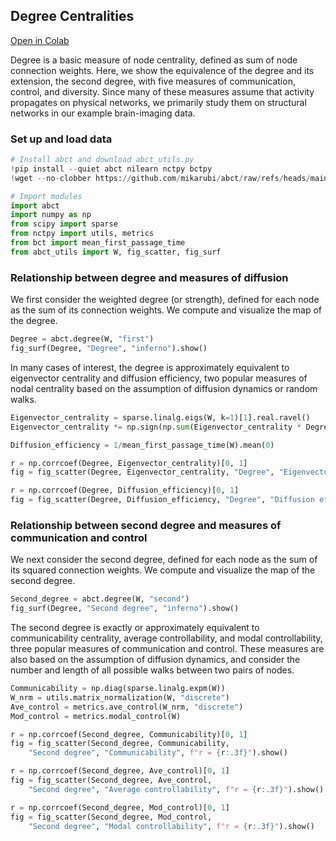 ## Degree Centralities

[Open in Colab](https://colab.research.google.com/github/mikarubi/abct/blob/main/docs-code/examples/6_degree.ipynb){.btn .btn-dark .btn-sm}

Degree is a basic measure of node centrality, defined as sum of node connection weights. Here, we show the equivalence of the degree and its extension, the second degree, with five measures of communication, control, and diversity. Since many of these measures assume that activity propagates on physical networks, we primarily study them on structural networks in our example brain-imaging data.

### Set up and load data

```python

# Install abct and download abct_utils.py
!pip install --quiet abct nilearn nctpy bctpy
!wget --no-clobber https://github.com/mikarubi/abct/raw/refs/heads/main/docs-code/examples/abct_utils.py

# Import modules
import abct
import numpy as np
from scipy import sparse
from nctpy import utils, metrics
from bct import mean_first_passage_time
from abct_utils import W, fig_scatter, fig_surf

```

### Relationship between degree and measures of diffusion

We first consider the weighted degree (or strength), defined for each node as the sum of its connection weights. We compute and visualize the map of the degree.

```python

Degree = abct.degree(W, "first")
fig_surf(Degree, "Degree", "inferno").show()

```

In many cases of interest, the degree is approximately equivalent to eigenvector centrality and diffusion efficiency, two popular measures of nodal centrality based on the assumption of diffusion dynamics or random walks.

```python

Eigenvector_centrality = sparse.linalg.eigs(W, k=1)[1].real.ravel()
Eigenvector_centrality *= np.sign(np.sum(Eigenvector_centrality * Degree))

Diffusion_efficiency = 1/mean_first_passage_time(W).mean(0)

r = np.corrcoef(Degree, Eigenvector_centrality)[0, 1]
fig = fig_scatter(Degree, Eigenvector_centrality, "Degree", "Eigenvector centrality", f"r = {r:.3f}").show()

r = np.corrcoef(Degree, Diffusion_efficiency)[0, 1]
fig = fig_scatter(Degree, Diffusion_efficiency, "Degree", "Diffusion efficiency", f"r = {r:.3f}").show()

```

### Relationship between second degree and measures of communication and control

We next consider the second degree, defined for each node as the sum of its squared connection weights. We compute and visualize the map of the second degree.

```python

Second_degree = abct.degree(W, "second")
fig_surf(Degree, "Second degree", "inferno").show()

```

The second degree is exactly or approximately equivalent to communicability centrality, average controllability, and modal controllability, three popular measures of communication and control. These measures are also based on the assumption of diffusion dynamics, and consider the number and length of all possible walks between two pairs of nodes.

```python

Communicability = np.diag(sparse.linalg.expm(W))
W_nrm = utils.matrix_normalization(W, "discrete")
Ave_control = metrics.ave_control(W_nrm, "discrete")
Mod_control = metrics.modal_control(W)

r = np.corrcoef(Second_degree, Communicability)[0, 1]
fig = fig_scatter(Second_degree, Communicability, 
    "Second degree", "Communicability", f"r = {r:.3f}").show()

r = np.corrcoef(Second_degree, Ave_control)[0, 1]
fig = fig_scatter(Second_degree, Ave_control, 
    "Second degree", "Average controllability", f"r = {r:.3f}").show()

r = np.corrcoef(Second_degree, Mod_control)[0, 1]
fig = fig_scatter(Second_degree, Mod_control, 
    "Second degree", "Modal controllability", f"r = {r:.3f}").show()

```
